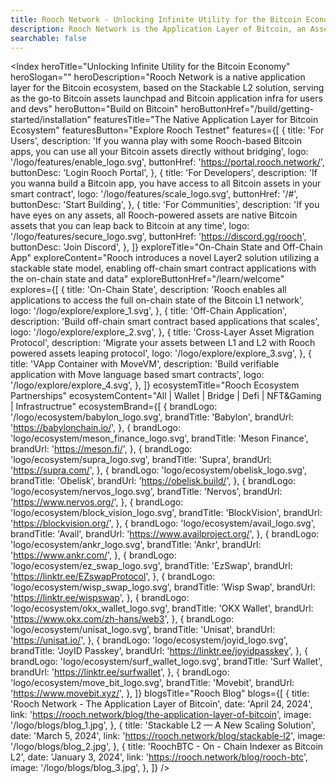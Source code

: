 ```yaml
---
title: Rooch Network - Unlocking Infinite Utility for the Bitcoin Economy
description: Rooch Network is the Application Layer of Bitcoin, an Asset-Centric infrastructure that provides indexing, trading, and enables application scenarios for all Bitcoin assets
searchable: false
---
```



<Index
  heroTitle="Unlocking Infinite Utility for the Bitcoin Economy"
  heroSlogan=""
  heroDescription="Rooch Network is a native application layer for the Bitcoin ecosystem, based on the Stackable L2 solution, serving as the go-to Bitcoin assets launchpad and Bitcoin application infra for users and devs"
  heroButton="Build on Bitcoin"
  heroButtonHref="/build/getting-started/installation"
  featuresTitle="The Native Application Layer for Bitcoin Ecosystem"
  featuresButton="Explore Rooch Testnet"
  features={[
    {
      title: 'For Users',
      description:
        'If you wanna play with some Rooch-based Bitcoin apps, you can use all your Bitcoin assets directly without bridging',
      logo: '/logo/features/enable_logo.svg',
      buttonHref: 'https://portal.rooch.network/',
      buttonDesc: 'Login Rooch Portal',
    },
    {
      title: 'For Developers',
      description:
        'If you wanna build a Bitcoin app, you have access to all Bitcoin assets in your smart contract',
      logo: '/logo/features/scale_logo.svg',
      buttonHref: '/#',
      buttonDesc: 'Start Building',
    },
    {
      title: 'For Communities',
      description:
        'If you have eyes on any assets, all Rooch-powered assets are native Bitcoin assets that you can leap back to Bitcoin at any time',
      logo: '/logo/features/secure_logo.svg',
      buttonHref: 'https://discord.gg/rooch',
      buttonDesc: 'Join Discord',
    },
  ]}
  exploreTitle="On-Chain State and Off-Chain App"
  exploreContent="Rooch introduces a novel Layer2 solution utilizing a stackable state model, enabling off-chain smart contract applications with the on-chain state and data"
  exploreButtonHref="/learn/welcome"
  explores={[
    {
      title: 'On-Chain State',
      description:
        'Rooch enables all applications to access the full on-chain state of the Bitcoin L1 network',
      logo: '/logo/explore/explore_1.svg',
    },
    {
      title: 'Off-Chain Application',
      description: 'Build off-chain smart contract based applications that scales',
      logo: '/logo/explore/explore_2.svg',
    },
    {
      title: 'Cross-Layer Asset Migration Protocol',
      description:
        'Migrate your assets between L1 and L2 with Rooch powered assets leaping protocol',
      logo: '/logo/explore/explore_3.svg',
    },
    {
      title: 'VApp Container with MoveVM',
      description: 'Build verifiable application with Move language based smart contracts',
      logo: '/logo/explore/explore_4.svg',
    },
  ]}
  ecosystemTitle="Rooch Ecosystem Partnerships"
  ecosystemContent="All | Wallet | Bridge | Defi | NFT&Gaming | Infrastructrue"
  ecosystemBrand={[
    {
      brandLogo: '/logo/ecosystem/babylon_logo.svg',
      brandTitle: 'Babylon',
      brandUrl: 'https://babylonchain.io/',
    },
    {
      brandLogo: 'logo/ecosystem/meson_finance_logo.svg',
      brandTitle: 'Meson Finance',
      brandUrl: 'https://meson.fi/',
    },
    {
      brandLogo: 'logo/ecosystem/supra_logo.svg',
      brandTitle: 'Supra',
      brandUrl: 'https://supra.com/',
    },
    {
      brandLogo: 'logo/ecosystem/obelisk_logo.svg',
      brandTitle: 'Obelisk',
      brandUrl: 'https://obelisk.build/',
    },
    {
      brandLogo: 'logo/ecosystem/nervos_logo.svg',
      brandTitle: 'Nervos',
      brandUrl: 'https://www.nervos.org/',
    },
    {
      brandLogo: 'logo/ecosystem/block_vision_logo.svg',
      brandTitle: 'BlockVision',
      brandUrl: 'https://blockvision.org/',
    },
    {
      brandLogo: 'logo/ecosystem/avail_logo.svg',
      brandTitle: 'Avail',
      brandUrl: 'https://www.availproject.org/',
    },
    {
      brandLogo: 'logo/ecosystem/ankr_logo.svg',
      brandTitle: 'Ankr',
      brandUrl: 'https://www.ankr.com/',
    },
    {
      brandLogo: 'logo/ecosystem/ez_swap_logo.svg',
      brandTitle: 'EzSwap',
      brandUrl: 'https://linktr.ee/EZswapProtocol',
    },
    {
      brandLogo: 'logo/ecosystem/wisp_swap_logo.svg',
      brandTitle: 'Wisp Swap',
      brandUrl: 'https://linktr.ee/wispswap',
    },
    {
      brandLogo: 'logo/ecosystem/okx_wallet_logo.svg',
      brandTitle: 'OKX Wallet',
      brandUrl: 'https://www.okx.com/zh-hans/web3',
    },
    {
      brandLogo: 'logo/ecosystem/unisat_logo.svg',
      brandTitle: 'Unisat',
      brandUrl: 'https://unisat.io/',
    },
    {
      brandLogo: 'logo/ecosystem/joyid_logo.svg',
      brandTitle: 'JoyID Passkey',
      brandUrl: 'https://linktr.ee/joyidpasskey',
    },
    {
      brandLogo: 'logo/ecosystem/surf_wallet_logo.svg',
      brandTitle: 'Surf Wallet',
      brandUrl: 'https://linktr.ee/surfwallet',
    },
    {
      brandLogo: 'logo/ecosystem/move_bit_logo.svg',
      brandTitle: 'Movebit',
      brandUrl: 'https://www.movebit.xyz/',
    },
  ]}
  blogsTitle="Rooch Blog"
  blogs={[
    {
      title: 'Rooch Network - The Application Layer of Bitcoin',
      date: 'April 24, 2024',
      link: 'https://rooch.network/blog/the-application-layer-of-bitcoin',
      image: '/logo/blogs/blog_1.jpg',
    },
    {
      title: 'Stackable L2 — A New Scaling Solution',
      date: 'March 5, 2024',
      link: 'https://rooch.network/blog/stackable-l2',
      image: '/logo/blogs/blog_2.jpg',
    },
    {
      title: 'RoochBTC - On - Chain Indexer as Bitcoin L2',
      date: 'January 3, 2024',
      link: 'https://rooch.network/blog/rooch-btc',
      image: '/logo/blogs/blog_3.jpg',
    },
  ]}
/>
